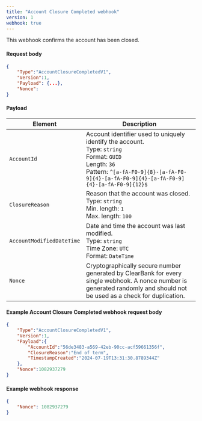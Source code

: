 ```yaml
---
title: "Account Closure Completed webhook"
version: 1
webhook: true
---
```


This webhook confirms the account has been closed.

#### Request body

```json
{
    "Type":"AccountClosureCompletedV1",
    "Version":1,
    "Payload": {...},
    "Nonce":
}
```


#### Payload
| Element                   | Description   |
|---------------------------|---------------|
| `AccountId`               | Account identifier used to uniquely identify the  account. <br /> Type: `string` <br /> Format: `GUID`<br /> Length: `36`<br/> Pattern: `^[a-fA-F0-9]{8}-[a-fA-F0-9]{4}-[a-fA-F0-9]{4}-[a-fA-F0-9]{4}-[a-fA-F0-9]{12}$` |
| `ClosureReason`           | Reason that the account was closed. <br /> Type: `string`<br />Min. length: `1`<br /> Max. length: `100`  |
| `AccountModifiedDateTime` | Date and time the account was last modified.<br /> Type: `string` <br /> Time Zone: `UTC` <br /> Format: `DateTime` |
| `Nonce`                   | Cryptographically secure number generated by ClearBank for every single webhook. A nonce number is generated randomly and should not be used as a check for duplication. |

#### Example Account Closure Completed webhook request body

```json
{
    "Type":"AccountClosureCompletedV1",
    "Version":1,
    "Payload":{
        "AccountId":"56de3483-a569-42eb-90cc-acf59661356f",
        "ClosureReason":"End of term",
        "TimestampCreated":"2024-07-19T13:31:30.8789344Z"
    },
    "Nonce":1082937279
}
```

#### Example webhook response

```json
{
    "Nonce": 1082937279
}
```
